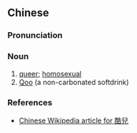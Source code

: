 {{also|酷儿}}
==Chinese==
{{zh-forms|s=酷儿}}

===Pronunciation===
{{zh-pron
|m=kù'ér
|cat=n
}}

===Noun===
{{zh-noun}}

# [[queer]]; [[homosexual]]
# [[w:Qoo|Qoo]] (a non-carbonated softdrink)

===References===
* [[:zh:w:酷兒|Chinese Wikipedia article for 酷兒]]